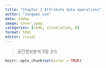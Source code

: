 ```yaml
---
title: "Chapter 3 Attribute data operations"
author: "Jungwoo Lee"
date: today
image: cover.jpeg
categories: [code, visualation, R]
format: html
editor: visual
---
```

> 공간정보분석 3장 코드

```r
knitr::opts_chunk$set(error = TRUE)
```

